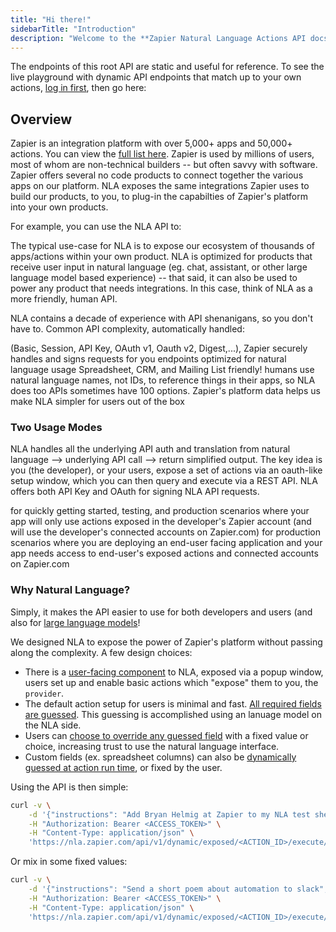 ```yaml
---
title: "Hi there!"
sidebarTitle: "Introduction"
description: "Welcome to the **Zapier Natural Language Actions API docs**. You are currently viewing the **root** API."
---
```


The endpoints of this root API are static and useful for reference. To see the live playground with dynamic API endpoints that match up to your own actions, [log in first](https://zapier.com/app/login?utm_source=partner&utm_medium=nla_embed&utm_campaign=zapier&next=/oauth/authorize/%3Fclient_id%3D8PGzMkSm24Wy9KBV3ZT4PHVz1IhfdJaGhTNkEkva%26redirect_uri%3Dhttps%3A//nla.zapier.com/complete/zapier/%26response_type%3Dcode%26scope%3Dinternal%2Bprofile%26utm_source%3Dpartner%26utm_medium%3Dnla_embed%26utm_campaign%3Dzapier), then go here:

<Card title="NLA Dynamic API" icon="square-terminal" href="https://nla.zapier.com/api/v1/dynamic/docs">
</Card>

## Overview
Zapier is an integration platform with over 5,000+ apps and 50,000+ actions. You can view the [full list here](https://zapier.com/apps). Zapier is used by millions of users, most of whom are non-technical builders -- but often savvy with software. Zapier offers several no code products to connect together the various apps on our platform. NLA exposes the same integrations Zapier uses to build our products, to you, to plug-in the capabilties of Zapier's platform into your own products.

For example, you can use the NLA API to:

<CardGroup cols={2}>
  <Card title="Send messages in Slack" icon="slack" href="https://zapier.com/apps/slack/integrations">
  </Card>
  <Card title="Add a row to a Google Sheet" icon="google-drive" href="https://zapier.com/apps/google-sheets/integrations">
  </Card>
  <Card title="Draft a new email in Gmail" icon="google" href="https://zapier.com/apps/gmail/integrations">
  </Card>
  <Card title="... and thousands more, with one universal natural language API" icon="webhook">
  </Card>
</CardGroup>

The typical use-case for NLA is to expose our ecosystem of thousands of apps/actions within your own product. NLA is optimized for products that receive user input in natural language (eg. chat, assistant, or other large language model based experience) -- that said, it can also be used to power any product that needs integrations. In this case, think of NLA as a more friendly, human API.

NLA contains a decade of experience with API shenanigans, so you don't have to. Common API complexity, automatically handled:

<CardGroup cols={2}>
  <Card title="Every type of auth" icon="shield-halved">
  (Basic, Session, API Key, OAuth v1, Oauth v2, Digest,...), Zapier securely handles and signs requests for you
  </Card>
  <Card title="Support for create, update, and search actions" icon="headset">
  endpoints optimized for natural language usage
  </Card>
  <Card title="Support for custom fields" icon="file-invoice">
  Spreadsheet, CRM, and Mailing List friendly!
  </Card>
  <Card title="Reference by name, not ID" icon="input-text">
  humans use natural language names, not IDs, to reference things in their apps, so NLA does too
  </Card>
  <Card title="Smart, human defaults" icon="brain">
  APIs sometimes have 100 options. Zapier's platform data helps us make NLA simpler for users out of the box
  </Card>
</CardGroup>

### Two Usage Modes
NLA handles all the underlying API auth and translation from natural language --> underlying API call --> return simplified output. The key idea is you (the developer), or your users, expose a set of actions via an oauth-like setup window, which you can then query and execute via a REST API. NLA offers both API Key and OAuth for signing NLA API requests.

<CardGroup cols={2}>
  <Card title="Server-side only (API Key)" icon="server">
    for quickly getting started, testing, and production scenarios where your app will only use actions exposed in the developer's Zapier account (and will use the developer's connected accounts on Zapier.com)
  </Card>
  <Card title="User-facing (Oauth)" icon="lock">
    for production scenarios where you are deploying an end-user facing application and your app needs access to end-user's exposed actions and connected accounts on Zapier.com
  </Card>
</CardGroup>

### Why Natural Language?

Simply, it makes the API easier to use for both developers and users (and also for [large language models](https://en.wikipedia.org/wiki/Wikipedia:Large_language_models)!

We designed NLA to expose the power of Zapier's platform without passing along the complexity. A few design choices:

- There is a [user-facing component](https://cdn.zappy.app/83728f684b91c0afe7d435445fe4ac90.png) to NLA, exposed via a popup window, users set up and enable basic actions which "expose" them to you, the `provider`.
- The default action setup for users is minimal and fast. [All required fields are guessed](https://cdn.zappy.app/20afede9be56bf4e30d31986bc5325f8.png). This guessing is accomplished using an lanuage model on the NLA side.
- Users can [choose to override any guessed field](https://cdn.zappy.app/e07f6eabfe7512e9decf01cba0c9e847.png) with a fixed value or choice, increasing trust to use the natural language interface.
- Custom fields (ex. spreadsheet columns) can also be [dynamically guessed at action run time](https://cdn.zappy.app/9061499b4b973200fc345f695b33e3c7.png), or fixed by the user.

Using the API is then simple:

```bash 
curl -v \
    -d '{"instructions": "Add Bryan Helmig at Zapier to my NLA test sheet, oh and he loves guitars!"}' \
    -H "Authorization: Bearer <ACCESS_TOKEN>" \
    -H "Content-Type: application/json" \
    'https://nla.zapier.com/api/v1/dynamic/exposed/<ACTION_ID>/execute/'
```

Or mix in some fixed values:

```bash
curl -v \
    -d '{"instructions": "Send a short poem about automation to slack", "channel": "#fun-zapier"}' \
    -H "Authorization: Bearer <ACCESS_TOKEN>" \
    -H "Content-Type: application/json" \
    'https://nla.zapier.com/api/v1/dynamic/exposed/<ACTION_ID>/execute/'
```
